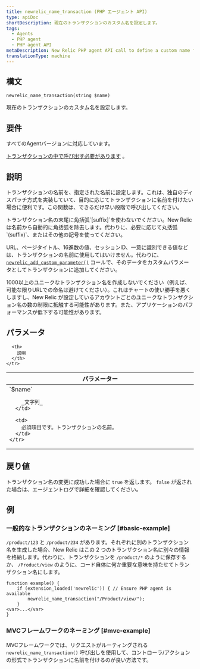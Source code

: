 ```yaml
---
title: newrelic_name_transaction (PHP エージェント API)
type: apiDoc
shortDescription: 現在のトランザクションのカスタム名を設定します。
tags:
  - Agents
  - PHP agent
  - PHP agent API
metaDescription: New Relic PHP agent API call to define a custom name for a particular transaction.
translationType: machine
---
```


## 構文

```
newrelic_name_transaction(string $name)
```

現在のトランザクションのカスタム名を設定します。

## 要件

すべてのAgentバージョンに対応しています。

[トランザクションの中で呼び出す必要があります](/docs/accounts-partnerships/education/getting-started-new-relic/glossary#transaction) 。

## 説明

トランザクションの名前を、指定された名前に設定します。これは、独自のディスパッチ方式を実装していて、目的に応じてトランザクションに名前を付けたい場合に便利です。この関数は、できるだけ早い段階で呼び出してください。

<Callout variant="important">
  トランザクション名の末尾に角括弧`[suffix]`を使わないでください。New Relicは名前から自動的に角括弧を除去します。代わりに、必要に応じて丸括弧`(suffix)`、またはその他の記号を使ってください。
</Callout>

URL、ページタイトル、16進数の値、セッションID、一意に識別できる値などは、トランザクションの名前に使用してはいけません。代わりに、 [`newrelic_add_custom_parameter()`](/docs/agents/php-agent/configuration/php-agent-api#api-custom-param) コールで、そのデータをカスタムパラメータとしてトランザクションに追加してください。

<Callout variant="important">
  1000以上のユニークなトランザクション名を作成しないでください（例えば、可能な限りURLでの命名は避けてください）。これはチャートの使い勝手を悪くしますし、New Relic が設定しているアカウントごとのユニークなトランザクション名の数の制限に抵触する可能性があります。また、アプリケーションのパフォーマンスが低下する可能性があります。
</Callout>

## パラメータ

<table>
  <thead>
    <tr>
      <th width="25%">
        パラメーター
      </th>

      <th>
        説明
      </th>
    </tr>
  </thead>

  <tbody>
    <tr>
      <td>
        `$name`

        _文字列_
      </td>

      <td>
        必須項目です。トランザクションの名前。
      </td>
    </tr>
  </tbody>
</table>

## 戻り値

トランザクション名の変更に成功した場合に `true` を返します。 `false` が返された場合は、エージェントログで詳細を確認してください。

## 例

### 一般的なトランザクションのネーミング [#basic-example]

`/product/123` と `/product/234` があります。それぞれに別のトランザクション名を生成した場合、New Relic はこの 2 つのトランザクション名に別々の情報を格納します。代わりに、トランザクションを `/product/*` のように保存するか、 `/Product/view` のように、コード自体に何か重要な意味を持たせてトランザクション名にします。

```
function example() {
    if (extension_loaded('newrelic')) { // Ensure PHP agent is available
	    newrelic_name_transaction("/Product/view/");
    }
<var>...</var>
}
```

### MVCフレームワークのネーミング [#mvc-example]

MVCフレームワークでは、リクエストがルーティングされる `newrelic_name_transaction()` 呼び出しを使用して、コントローラ/アクションの形式でトランザクションに名前を付けるのが良い方法です。
